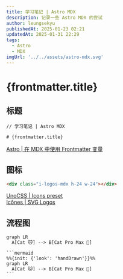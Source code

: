 ```yaml
---
title: 学习笔记 | Astro MDX
description: 记录一些 Astro MDX 的尝试
author: leungsekyu
publishedAt: 2025-01-23 02:21
updatedAt: 2025-01-31 22:29
tags:
  - Astro
  - MDX
imgUrl: '../../assets/astro-mdx.svg'
---
```


# {frontmatter.title}

## 标题

```mdx
// 学习笔记 | Astro MDX

# {frontmatter.title}
```

[Astro | 在 MDX 中使用 Frontmatter 变量](https://docs.astro.build/zh-cn/guides/integrations-guide/mdx/#%E5%9C%A8-mdx-%E4%B8%AD%E4%BD%BF%E7%94%A8-frontmatter-%E5%8F%98%E9%87%8F)

## 图标

<div class="i-logos-mdx h-24 w-24"></div>

```html
<div class="i-logos-mdx h-24 w-24"></div>
```

[UnoCSS | Icons preset](https://unocss.dev/presets/icons#icons-preset)  
[Icônes | SVG Logos](https://icones.js.org/collection/logos)

## 流程图

```mermaid
graph LR
  A[Cat 🐱] --> B[Cat Pro Max 🐯]
```

````mdx
```mermaid
%%{init: {'look': 'handDrawn'}}%%
graph LR
  A[Cat 🐱] --> B[Cat Pro Max 🐯]
```
````
